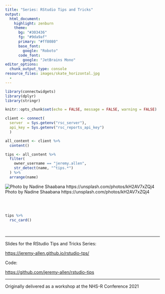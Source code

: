 ```yaml
---
title: "Series: RStudio Tips and Tricks"
output:
  html_document:
    highlight: zenburn
    theme:
      bg: "#303436"
      fg: "#9da9af"
      primary: "#ff8080"
      base_font:
        google: "Roboto"
      code_font:
        google: "JetBrains Mono"
editor_options: 
  chunk_output_type: console
resource_files: images/skate_horizontal.jpg
  - 
---
```


```r
library(connectwidgets)
library(dplyr)
library(stringr)

knitr::opts_chunk$set(echo = FALSE, message = FALSE, warning = FALSE)

client <- connect(
  server  = Sys.getenv("rsc_server"),
  api_key = Sys.getenv("rsc_reports_api_key")
  )

all_content <- client %>%
  content()

tips <- all_content %>%
  filter(
    owner_username == "jeremy.allen",
    str_detect(name, "^tips.*")
  ) %>% 
  arrange(name)
```

![Photo by Nadine Shaabana https://unsplash.com/photos/kH2AV7xZQj4](images/skate_horizontal.jpg)
Photo by Nadine Shaabana https://unsplash.com/photos/kH2AV7xZQj4  

<br>
<br>

```r
tips %>%
  rsc_card()
```


<br>

------------------------------------------------------------------------

Slides for the RStudio Tips and Tricks Series:  

<https://jeremy-allen.github.io/rstudio-tps/>  

Code:  

<https://github.com/jeremy-allen/rstudio-tips>

------------------------------------------------------------------------

Originally delivered as a workshop at the NHS-R Conference 2021